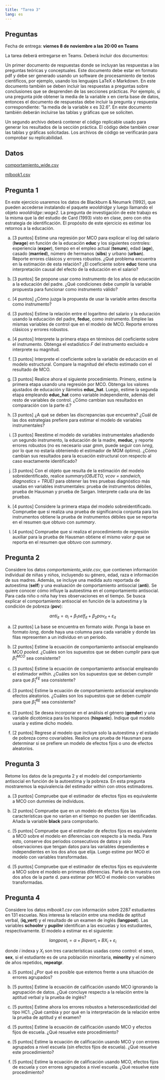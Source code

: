 ```yaml
---
title: "Tarea 3"
lang: es
---
```


## Preguntas

Fecha de entrega: **viernes 8 de noviembre a las 20:00 en Teams**

La tarea deberá entregarse en Teams. Deberá incluir dos documentos:

Un primer documento de respuestas donde se incluyan las respuestas a las preguntas teóricas y conceptuales. Este documento debe estar en formato pdf y debe ser generado usando un software de procesamiento de textos científicos, por ejemplo, usando los lenguajes LaTeX o Markdown. En este documento también se deben incluir las respuestas a preguntas sobre conclusiones que se desprenden de las secciones prácticas. Por ejemplo, si una pregunta pide obtener la media de la variable x en cierta base de datos, entonces el documento de respuestas debe incluir la pregunta y respuesta correspondiente: “la media de la variable x es 32.6”. En este documento también deberán incluirse las tablas y gráficas que se soliciten.

Un segundo archivo deberá contener el código replicable usado para generar los resultados de la sección práctica. El código debe también crear las tablas y gráficas solicitadas. Los archivos de código se verificarán para comprobar su replicabilidad.



## Datos

[comportamiento_wide.csv](../files/comportamiento_wide.csv)

[mlbook1.csv](../files/mlbook1.csv)


## Pregunta 1

En este ejercicio usaremos los datos de Blackburn & Neumark (1992), que pueden accederse instalando el paquete *wooldridge* y luego llamando el objeto *wooldridge::wage2*. La pregunta de investigación de este trabajo es la misma que la del estudio de Card (1993) visto en clase, pero con otra estrategia de identificación. El propósito de este ejercicio es estimar los retornos a la educación.

a. [3 puntos] Estime una regresión por MCO para explicar el log del salario (**lwage**) en función de la educación **educ** y los siguientes controles: experiencia (**exper**), tiempo en el empleo actual (**tenure**), edad (**age**), casado (**married**), número de hermanos (**sibs**) y urbano (**urban**). Reporte errores clásicos y errores robustos. ¿Qué problema encuentra en la estimación de esta relación? ¿El coeficiente sobre **educ** tiene una interpretación causal del efecto de la educación en el salario?

a. [3 puntos] Se propone usar como instrumento de los años de educación a la educación del padre. ¿Qué condiciones debe cumplir la variable propuesta para funcionar como instrumento válido?

a. [4 puntos] ¿Cómo juzga la propuesta de usar la variable antes descrita como instrumento?

a. [3 puntos] Estime la relación entre el logaritmo del salario y la educación usando la educación del padre, **feduc**, como instrumento. Emplee las mismas variables de control que en el modelo de MCO. Reporte errores clásicos y errores robustos. 

a. [4 puntos] Interprete la primera etapa en términos del coeficiente sobre el instrumento. Obtenga el estadístico $F$ del instrumento excluido e interprete su magnitud.

a. [3 puntos] Interprete el coeficiente sobre la variable de educación en el modelo estructural. Compare la magnitud del efecto estimado con el resultado de MCO.

a. [3 puntos] Realice ahora el siguiente procedimiento. Primero, estime la primera etapa usando una regresión por MCO. Obtenga los valores ajustados de educación y llámelos **educ_hat**. Luego, estime la segunda etapa empleando **educ_hat** como variable independiente, además del resto de variables de control. ¿Cómo cambian sus resultados en comparación con la parte d.?

a. [3 puntos] ¿A qué se deben las discrepancias que encuentra? ¿Cuál de las dos estrategias prefiere para estimar el modelo de variables instrumentales?

a. [3 puntos] Reestime el modelo de variables instrumentales añadiendo un segundo instrumento, la educación de la madre, **meduc**, y reporte errores robustos (no es necesario usar *gmm*, puede seguir con *ivreg*, por lo que no estaría obteniendo el estimador de MGM óptimo). ¿Cómo cambian sus resultados para la ecuación estructural con respecto al caso exactamente identificado?
    
a. [3 puntos] Con el objeto que resulta de la estimación del modelo sobreidentificado, realice *summary(OBJETO, vcov = sandwich, diagnostics = TRUE)* para obtener las tres pruebas diagnóstico más usadas en variables instrumentales: prueba de instrumentos débiles, prueba de Hausman y prueba de Sargan. Interprete cada una de las pruebas.

a. [4 puntos] Considere la primera etapa del modelo sobreidentificado. Compruebe que si realiza una prueba de significancia conjunta para los instrumentos obtiene la prueba de instrumentos débiles que se reporta en el resumen que obtuvo con *summary*.

a. [4 puntos] Compruebe que si realiza el procedimiento de regresión auxiliar para la prueba de Hausman obtiene el mismo valor $p$ que se reporta en el resumen que obtuvo con *summary*.

## Pregunta 2

Considere los datos *comportamiento_wide.csv*, que contienen información individual de niñas y niños, incluyendo su género, edad, raza e información de sus madres. Además, se incluye una medida auto reportada de autoestima (**self**) y una evaluación de comportamiento antisocial (**anti**). Se quiere conocer cómo influye la autoestima en el comportamiento antisocial. Para cada niño o niña hay tres observaciones en el tiempo. Se busca explicar el comportamiento antisocial en función de la autoestima y la condición de pobreza (**pov**):

$$anti_{it}=\alpha_i+\beta_1 self_{it}+\beta_2 pov_{it}+\varepsilon_{it}$$

a. [2 puntos] La base se encuentra en formato *wide*. Ponga la base en formato *long*, donde haya una columna para cada variable y donde las filas representen a un individuo en un periodo.

a. [2 puntos] Estime la ecuación de comportamiento antisocial empleando MCO *pooled*. ¿Cuáles son los supuestos que se deben cumplir para que $\hat{\beta}_1^{MCO}$ sea consistente?

a. [3 puntos] Estime la ecuación de comportamiento antisocial empleando el estimador *within*. ¿Cuáles son los supuestos que se deben cumplir para que $\hat{\beta}_1^{FE}$ sea consistente?

a. [3 puntos] Estime la ecuación de comportamiento antisocial empleando efectos aleatorios. ¿Cuáles son los supuestos que se deben cumplir para que $\hat{\beta}_1^{RE}$ sea consistente?

a. [3 puntos] Se desea incorporar en el análisis el género (**gender**) y una variable dicotómica para los hispanos (**hispanic**). Indique qué modelo usaría y estime dicho modelo.

a. [2 puntos] Regrese al modelo que incluye solo la autoestima y el estado de pobreza como covariables. Realice una prueba de Hausman para determinar si se prefiere un modelo de efectos fijos o uno de efectos aleatorios.

## Pregunta 3

Retome los datos de la pregunta 2 y el modelo del comportamiento antisocial en función de la autoestima y la pobreza. En esta pregunta mostraremos la equivalencia del estimador within con otros estimadores.

a. [3 puntos] Compruebe que el estimador de efectos fijos es equivalente a MCO con dummies de individuos.

a. [2 puntos] Compruebe que en un modelo de efectos fijos las características que no varían en el tiempo no pueden ser identificadas. Añada la variable **black** para comprobarlo.

a. [5 puntos] Compruebe que el estimador de efectos fijos es equivalente a MCO sobre el modelo en diferencias con respecto a la media. Para esto, conserve dos periodos consecutivos de datos y solo observaciones que tengan datos para las variables dependientes e independientes en los dos años que elija. Luego estime por MCO el modelo con variables transformadas.

a. [5 puntos] Compruebe que el estimador de efectos fijos es equivalente a MCO sobre el modelo en primeras diferencias. Parta de la muestra con dos años de la parte d. para estimar por MCO el modelo con variables transformadas.


## Pregunta 4

Considere los datos *mlbook1.csv* con información sobre 2287 estudiantes en 131 escuelas. Nos interesa la relación entre una medida de aptitud verbal,  (**iq_vert**) y el resultado de un examen de inglés (**langpost**). Las variables **schoolnr** y **pupilnr** identifican a las escuelas y los estudiantes, respectivamente. El modelo a estimar es el siguiente: 

$$langpost_{i}=\alpha+\beta iqvert_{i}+BX_{i}+\varepsilon_{i}$$

donde $i$ indexa y $X_i$ son tres características usadas como control: el sexo, **sex**, si el estudiante es de una población minoritaria, **minority** y el número de años repetidos, **repeatgr**.

a. [5 puntos] ¿Por qué es posible que estemos frente a una situación de errores agrupados?

a. [5 puntos] Estime la ecuación de calificación usando MCO ignorando la agrupación de datos. ¿Qué concluye respecto a la relación entre la aptitud verbal y la prueba de inglés?

a. [5 puntos] Estime ahora los errores robustos a heteroscedasticidad del tipo HC1. ¿Qué cambia y por qué en la interpretación de la relación entre la prueba de aptitud y el examen?

a. [5 puntos] Estime la ecuación de calificación usando MCO y efectos fijos de escuela. ¿Qué resuelve este procedimiento?

a. [5 puntos] Estime la ecuación de calificación usando MCO y con errores agrupados a nivel escuela (sin efectos fijos de escuela). ¿Qué resuelve este procedimiento?

a. [5 puntos] Estime la ecuación de calificación usando MCO, efectos fijos de escuela y con errores agrupados a nivel escuela. ¿Qué resuelve este procedimiento?

